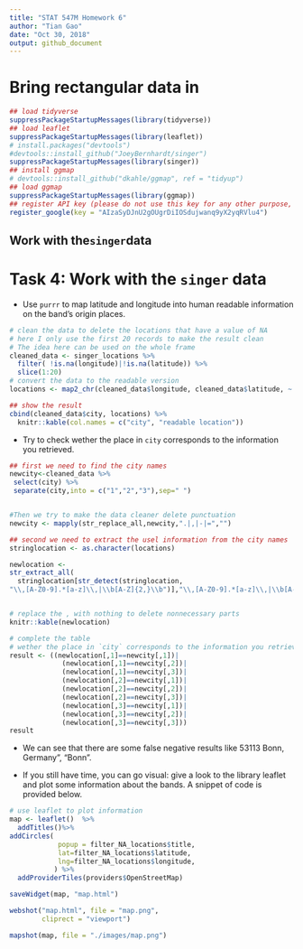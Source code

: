 ```yaml
---
title: "STAT 547M Homework 6"
author: "Tian Gao"
date: "Oct 30, 2018"
output: github_document
---
```


# Bring rectangular data in

```r
## load tidyverse
suppressPackageStartupMessages(library(tidyverse))
## load leaflet
suppressPackageStartupMessages(library(leaflet))
# install.packages("devtools")
#devtools::install_github("JoeyBernhardt/singer")
suppressPackageStartupMessages(library(singer))
## install ggmap
# devtools::install_github("dkahle/ggmap", ref = "tidyup")
## load ggmap
suppressPackageStartupMessages(library(ggmap))
## register API key (please do not use this key for any other purpose, thank you)
register_google(key = "AIzaSyDJnU2gOUgrDiIOSdujwanq9yX2yqRVlu4")


```

## Work with the`singer`data

# Task 4: Work with the `singer` data

* Use `purrr` to map latitude and longitude into human readable information on the band's origin places.

```r
# clean the data to delete the locations that have a value of NA
# here I only use the first 20 records to make the result clean
# The idea here can be used on the whole frame
cleaned_data <- singer_locations %>% 
  filter( !is.na(longitude)|!is.na(latitude)) %>%
  slice(1:20)
# convert the data to the readable version 
locations <- map2_chr(cleaned_data$longitude, cleaned_data$latitude, ~ revgeocode(as.numeric(c(.x, .y))))

## show the result
cbind(cleaned_data$city, locations) %>% 
  knitr::kable(col.names = c("city", "readable location"))
```

* Try to check wether the place in `city` corresponds to the information you retrieved.
```r
## first we need to find the city names
newcity<-cleaned_data %>% 
 select(city) %>% 
 separate(city,into = c("1","2","3"),sep=" ") 


#Then we try to make the data cleaner delete punctuation
newcity <- mapply(str_replace_all,newcity,".|,|-|=","") 

## second we need to extract the usel information from the city names
stringlocation <- as.character(locations)

newlocation <- 
str_extract_all(
  stringlocation[str_detect(stringlocation,
"\\,[A-Z0-9].*[a-z]\\,|\\b[A-Z]{2,}\\b")],"\\,[A-Z0-9].*[a-z]\\,|\\b[A-Z]{2,}\\b",simplify = TRUE)


# replace the , with nothing to delete nonnecessary parts
knitr::kable(newlocation)

# complete the table 
# wether the place in `city` corresponds to the information you retrieved.
result <- ((newlocation[,1]==newcity[,1])|
             (newlocation[,1]==newcity[,2])|
             (newlocation[,1]==newcity[,3])|
             (newlocation[,2]==newcity[,1])|
             (newlocation[,2]==newcity[,2])|
             (newlocation[,2]==newcity[,3])|
             (newlocation[,3]==newcity[,1])|
             (newlocation[,3]==newcity[,2])|
             (newlocation[,3]==newcity[,3]))
result

```

*  We can see that there are some false negative results like 53113 Bonn, Germany", "Bonn".

* If you still have time, you can go visual: give a look to the library leaflet and plot some information about the bands. A snippet of code is provided below.

```r
# use leaflet to plot information
map <- leaflet()  %>%  
  addTitles()%>%
addCircles( 
            popup = filter_NA_locations$title,
            lat=filter_NA_locations$latitude,
            lng=filter_NA_locations$longitude,
           ) %>% 
  addProviderTiles(providers$OpenStreetMap)

saveWidget(map, "map.html")

webshot("map.html", file = "map.png",
        cliprect = "viewport")

mapshot(map, file = "./images/map.png")
```
